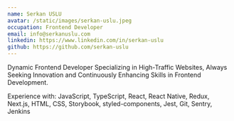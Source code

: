 ```yaml
---
name: Serkan USLU
avatar: /static/images/serkan-uslu.jpeg
occupation: Frontend Developer
email: info@serkanuslu.com
linkedin: https://www.linkedin.com/in/serkan-uslu
github: https://github.com/serkan-uslu
---
```


Dynamic Frontend Developer Specializing in High-Traffic Websites, Always Seeking Innovation and Continuously Enhancing Skills in Frontend Development.

Experience with: JavaScript, TypeScript, React, React Native, Redux, Next.js, HTML, CSS, Storybook, styled-components, Jest, Git, Sentry, Jenkins
